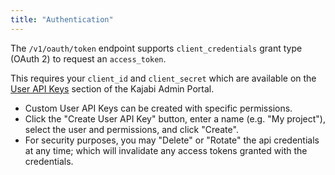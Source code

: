 ```yaml
---
title: "Authentication"
---
```


The `/v1/oauth/token` endpoint supports `client_credentials` grant type (OAuth 2) to request an `access_token`.

This requires your `client_id` and `client_secret` which are available on the [User API Keys](https://app.kajabi.com/admin/settings/security) section of the Kajabi Admin Portal.

* Custom User API Keys can be created with specific permissions.
* Click the "Create User API Key" button, enter a name (e.g. "My project"), select the user and permissions, and click "Create".
* For security purposes, you may "Delete" or "Rotate" the api credentials at any time; which will invalidate any access tokens granted with the credentials.
